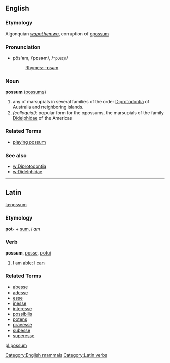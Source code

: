{{wikipedia}}
==English==
[[Category:English mammals]]

===Etymology===
Algonquian ''[[wapathemwa]]'', corruption of [[opossum]]
===Pronunciation=== 
*pŏs'əm, /ˈpɒsəm/, /<tt>"pQs@m</tt>/
*:[[Rhymes:English:-ɒsəm|Rhymes: -ɒsəm]]

===Noun===
'''possum''' ([[possums]])

# any of marsupials in several families of the order [[Diprotodontia]] of Australia and neighboring islands.
# ''(colloquial):'' popular form for the opossums, the marsupials of the family [[Didelphidae]] of the Americas

===Related Terms===
*[[playing possum]]

===See also===
*[[w:Diprotodontia]]
*[[w:Didelphidae]]
----
==Latin==
[[la:possum]]
[[Category:Latin verbs]]
===Etymology===
'''pot-''' + [[sum]], ''I am''
===Verb===
'''possum''', [[posse]], [[potui]]
#I am [[able]]; I [[can]]
===Related Terms===
*[[abesse]]
*[[adesse]]
*[[esse]]
*[[inesse]]
*[[interesse]]
*[[possibilis]]
*[[potens]]
*[[praeesse]]
*[[subesse]]
*[[superesse]]
<!-- add see also: opossum (don't think its related), possum is an old term of endearment in aus too -->

[[pl:possum]]